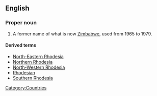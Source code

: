==English==
{{wikipedia|Rhodesia (disambiguation)}}
===Proper noun===
{{en-proper noun}}

# {{historical}} A former name of what is now [[Zimbabwe]], used from 1965 to 1979.

====Derived terms====
*[[North-Eastern Rhodesia]]
*[[Northern Rhodesia]]
*[[North-Western Rhodesia]]
*[[Rhodesian]]
*[[Southern Rhodesia]]

[[Category:Countries]]